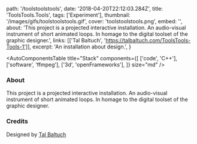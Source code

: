   path: '/toolstoolstools',
  date: '2018-04-20T22:12:03.284Z',
  title: 'ToolsTools.Tools',
  tags: ['Experiment'],
  thumbnail: '/images/gifs/toolstoolstools.gif',
  cover: 'toolstoolstools.png',
  embed: '',
  about:
    'This project is a projected interactive installation. An audio-visual instrument of short animated loops. In homage to the digital toolset of the graphic designer.',
  links: [['Tal Baltuch', 'https://talbaltuch.com/ToolsTools-Tools-1']],
  excerpt: 'An installation about design.',
}

<AutoComponentsTable
  title="Stack"
  components={[
    ['code', 'C++'],
    ['software', 'ffmpeg'],
    ['3d', 'openFrameworks'],
  ]}
  size="md"
/>

### About

This project is a projected interactive installation. An audio-visual instrument of short animated loops. In homage to the digital toolset of the graphic designer.

### Credits

Designed by [Tal Baltuch](http://talbaltuch.com/ToolsTools-Tools-2)

